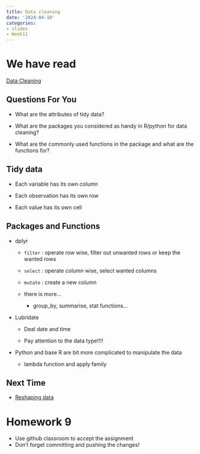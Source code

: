 ```yaml
---
title: Data cleaning
date: '2024-04-10'
categories:
- slides
- Week11
---
```


# We have read

[Data Cleaning](https://srvanderplas.github.io/stat-computing-r-python/part-wrangling/03-data-cleaning.html)

## Questions For You

-   What are the attributes of tidy data?

-   What are the packages you considered as handy in R/python for data cleaning?

-   What are the commonly used functions in the package and what are the functions for?

## Tidy data {.scrollable}

-   Each variable has its own column

-   Each observation has its own row

-   Each value has its own cell

## Packages and Functions {.scrollable}

-   dplyr

    -   `filter` : operate row wise, filter out unwanted rows or keep the wanted rows

    -   `select` : operate column wise, select wanted columns

    -   `mutate` : create a new column

    -   there is more...

        -   group_by, summarise, stat functions...

-   Lubridate

    -   Deal date and time

    -   Pay attention to the data type!!!!

-   Python and base R are bit more complicated to manipulate the data

    -   lambda function and apply family
    
::: r-fit-text
# Next Time

-   [Reshaping data](https://srvanderplas.github.io/stat-computing-r-python/part-wrangling/05-data-reshape.html)
:::

# Homework 9 {.scrollable}

-   Use github classroom to accept the assignment
-   Don't forget committing and pushing the changes!
